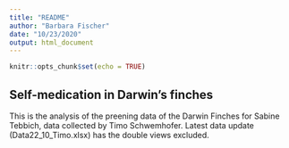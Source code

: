 ```yaml
---
title: "README"
author: "Barbara Fischer"
date: "10/23/2020"
output: html_document
---
```


```r
knitr::opts_chunk$set(echo = TRUE)
```

## Self-medication in Darwin's finches

This is the analysis of the preening data of the Darwin Finches for Sabine Tebbich, data collected by Timo Schwemhofer. Latest data update (Data22_10_Timo.xlsx) has the double views excluded. 
